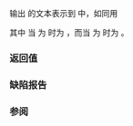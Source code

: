 {{cpp/chrono/title|operator&lt;&lt;{{petty|(std::chrono::month_day_last)}}}}
{{cpp/chrono/month_day_last/navbar}}
{{ddcl|header=chrono|since=c++20|
template&lt; class CharT, class Traits &gt;
std::basic_ostream&lt;CharT, Traits&gt;&amp;
    operator&lt;&lt;( std::basic_ostream&lt;CharT, Traits&gt;&amp; os,
                const std::chrono::month_day_last&amp; mdl );
}}

输出 {{c|mdl}} 的文本表示到 {{c|os}} 中，如同用

{{cc|os &lt;&lt; std::format(os.getloc(), STATICALLY_WIDEN&lt;CharT&gt;("{:L}/last"), mdl.month());}}

其中 {{c|STATICALLY_WIDEN&lt;CharT&gt;("{:L}/last")}} 当 {{tt|CharT}} 为 {{c|char}} 时为 {{c|"..."}}，而当 {{tt|CharT}} 为 {{c|wchar_t}} 时为 {{c|L"{:L}/last"}}。

===返回值===
{{c|os}}

===缺陷报告===
{{dr list begin}}
{{dr list item|paper=P2372R3|std=C++20|before=默认使用给定的本地环境|after=需要 {{ttb|L}} 以使用本地环境}}
{{dr list end}}

===参阅===
{{dsc begin}}
{{dsc inc|cpp/utility/format/dsc format}}
{{dsc inc|cpp/chrono/dsc formatter|month_day}}
{{dsc end}}

{{langlinks|de|en|es|ja|ru}}